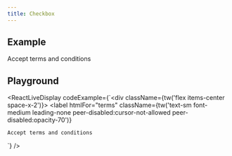 ```yaml
---
title: Checkbox
---
```


## Example

<div className="flex items-center space-x-2">
  <Checkbox id="terms" />
  <label
    htmlFor="terms"
    className="text-sm font-medium leading-none peer-disabled:cursor-not-allowed peer-disabled:opacity-70">
    Accept terms and conditions
  </label>
</div>

## Playground

<ReactLiveDisplay
  codeExample={`<div className={tw('flex items-center space-x-2')}>
  <Checkbox id="terms" />
  <label
    htmlFor="terms"
    className={tw('text-sm font-medium leading-none peer-disabled:cursor-not-allowed peer-disabled:opacity-70')}
  >
    Accept terms and conditions
  </label>
</div>`}
/>
